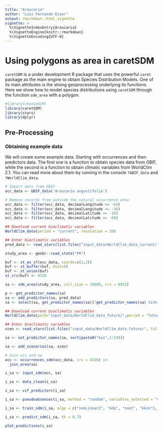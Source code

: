 ```yaml
---
title: "Araucaria"
author: "Luíz Fernando Esser"
output: rmarkdown::html_vignette
vignette: >
  %\VignetteIndexEntry{Araucaria}
  %\VignetteEngine{knitr::rmarkdown}
  %\VignetteEncoding{UTF-8}
---
```


# Using polygons as area in caretSDM

`caretSDM` is a under development R package that uses the powerful `caret` package as the main engine to obtain Species Distribution Models. One of its main attributes is the strong geoprocessing underlying its functions. Here we show how to model species distributions using `caretSDM` through the function `sdm_area` with a polygon.

```r
#library(chooseGCM)
library(caretSDM)
library(stars)
library(dplyr)
```

## Pre-Processing

### Obtaining example data

We will create some example data. Starting with occurrences and then predictors data. The first one is a function to obtain species data from GBIF, while the second is a function to obtain climatic variables from WorldClim 2.1. You can read more about them by running in the console `?GBIF_data` and `?WorldClim_data`.

```r
# Import data from GBIF
occ_data <- GBIF_data('Araucaria angustifolia')

# Remove records from outside the natural occurrence area
occ_data <- filter(occ_data, decimalLongitude >= -64)
occ_data <- filter(occ_data, decimalLongitude <= -36)
occ_data <- filter(occ_data, decimalLatitude <= -10)
occ_data <- filter(occ_data, decimalLatitude >= -80)
```

```r
## Download current bioclimatic variables
WorldClim_data(period = "current", resolution = 10)

## Enter bioclimatic variables
pred_data <- read_stars(list.files("input_data/WorldClim_data_current/", full.names = T), along = "band", normalize_path = F)
```

```r
study_area <- geobr::read_state("PR")
```

```r
buf <- st_as_sf(occ_data, coords=c(2,3))
buf <- st_buffer(buf, dist=5)
buf <- st_union(buf)
st_crs(buf) <- 4326
```

```r
sa <- sdm_area(study_area, cell_size = 10000, crs = 6933)
```

```r
p <- get_predictor_names(sa)
sa <- add_predictors(sa, pred_data)
sa <- select(sa, get_predictor_names(sa)[!get_predictor_names(sa) %in% p])
```

```r
## Download current bioclimatic variables
WorldClim_data(path="input_data/WorldClim_data_future/",period = "future", year = c('2050', '2090'), ssp = c('245','585'), resolution = 10)

## Enter bioclimatic variables
scen <- read_stars(list.files("input_data/WorldClim_data_future/", full.names = T), normalize_path = F)

sa <- set_predictor_names(sa, sort(paste0("bio",1:19)))

sa <- add_scenarios(sa, scen)
```

```r
# Join occ and sa
occ <- occurrences_sdm(occ_data, crs = 4326) |>
  join_area(sa)
```

```r
i_sa <- input_sdm(occ, sa)
```

```r
i_sa <- data_clean(i_sa)
```

```r
i_sa <- vif_predictors(i_sa)
```

```r
i_sa <- pseudoabsences(i_sa, method = "random", variables_selected = "vif") 
```

```r
i_sa <- train_sdm(i_sa, algo = c("svmLinear2", "mda", "nnet", "kknn"), variables_selected = "vif")
```

```r
i_sa <- predict_sdm(i_sa, th = 0.7)
```

```r
plot_predictions(i_sa)
```
